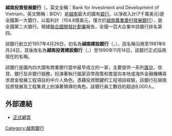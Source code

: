 {{Bank Financial Information
| name                          = 越南投資發展銀行
| else_name                     = {{lang|vi|Ngân hàng Đầu tư và Phát triển Việt Nam}}<br/>Bank for Investment and Development of Vietnam
| image                         = [[File:Tân_Hoàng_Minh_building.JPG|300px]]
| full_name                     = 
| abbreviated_name              =
| slogan                        = 
| market_information            = BID
| isin_code                     = 
| swift_code                    = BIDVVNVX
| iban_code                     =
| finance_code_list             =
| finance_code                  = 
| open_date                     =  1957年4月
| closing_date                  =
| zip_code                      = 84-4
| location                      = {{VNM}}河內市[[還劍郡|還劍郡]]漢雪街35號<br>（35 Hang Voi Street,Hoan Kiem District,Hanoi）
| key_people =  
| chairman = 
| capital                       = 
| revenue                       = 
| major_shareholder             =  
| homepage                      = https://www.bidv.com.vn/
| footnotes                     = 
| width                         = 400px
|logo=BIDV RGB.png}}
'''越南投資發展銀行'''（{{vie|v=Ngân hàng Đầu tư và Phát triển Việt Nam|hn=銀行投資吧發展越南}}，英文全稱：Bank for Investment and Development of Vietnam，英文簡稱：BIDV）是[[越南|越南]]最大的國有[[銀行|銀行]]。以淨收入計(7千萬美元)是全國第一大銀行，以盈利計（104.8億美元，僅次於[[越南農業農村發展銀行|越南農業農村發展銀行]]），是全國第二大銀行。根據[[聯合國開發計劃署|聯合國開發計劃署]]報告，全國一百大企業中該銀行排名第四。

該銀行創立於1957年4月26日，初名為'''越南建設銀行'''（{{lang|vi|Ngân hàng Kiến thiết Việt Nam}}，{{lang|vi|銀行建設越南}}），該名稱沿用至1981年6月24日，其後改名為'''越南投資建設銀行'''（{{lang|vi|Ngân hàng Đầu tư và Xây dựng Việt Nam}}，{{lang|vi|銀行投資和Xây dựng 越南}}）至1990年11月14日，該銀行正式採用現在的名稱。

該銀行是國內四大國有商業銀行當中最早成立的一家，主要提供一系列[[匯兌|匯兌]]、信貸、銀行及非銀行服務，扮演著執行國家貨幣政策和擔當向本地或海外金融機構尋求資金發展工程項目的中介人角色。憑藉投資關鍵的工程項目經驗，該銀行在越南投資發展及工程集資上扮演著領導的角色。該銀行員工數目約超過8,000人。

== 外部連結 ==
* [http://www.bidv.com.vn/ 正式網頁] {{Wayback|url=http://www.bidv.com.vn/ |date=20080118040139 }}

{{中華民國銀行}}
{{Authority control}}

[[Category:越南銀行|Category:越南銀行]]